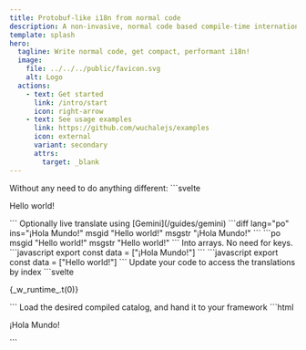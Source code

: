 ```yaml
---
title: Protobuf-like i18n from normal code
description: A non-invasive, normal code based compile-time internationalization (i18n) toolkit.
template: splash
hero:
  tagline: Write normal code, get compact, performant i18n!
  image:
    file: ../../../public/favicon.svg
    alt: Logo
  actions:
    - text: Get started
      link: /intro/start
      icon: right-arrow
    - text: See usage examples
      link: https://github.com/wuchalejs/examples
      icon: external
      variant: secondary
      attrs:
        target: _blank
---
```



<CardGrid stagger>
	<Card title="Write normal code" icon="pencil">
        Without any need to do anything different:
        ```svelte
        <p>Hello world!</p>
        ```
	</Card>
	<Card title="Extract and translate" icon="translate">
        Optionally live translate using [Gemini](/guides/gemini)
        <Tabs>
            <TabItem label="es.po">
                ```diff lang="po" ins="¡Hola Mundo!"
                msgid "Hello world!"
                msgstr "¡Hola Mundo!"
                ```
            </TabItem>
            <TabItem label="en.po">
                ```po
                msgid "Hello world!"
                msgstr "Hello world!"
                ```
            </TabItem>
        </Tabs>
	</Card>
	<Card title="Compile catalogs" icon="rocket">
        Into arrays. No need for keys.
        <Tabs>
            <TabItem label="es.compiled.js">
                ```javascript
                export const data = ["¡Hola Mundo!"]
                ```
            </TabItem>
            <TabItem label="en.compiled.js">
                ```javascript
                export const data = ["Hello world!"]
                ```
            </TabItem>
        </Tabs>
	</Card>
	<Card title="Transform" icon="setting">
        Update your code to access the translations by index
        ```svelte
        <p>{_w_runtime_.t(0)}</p>
        ```
	</Card>
	<Card title="Render" icon="open-book">
        Load the desired compiled catalog, and hand it to your framework
        ```html
        <p>¡Hola Mundo!</p>
        ```
	</Card>
</CardGrid>
